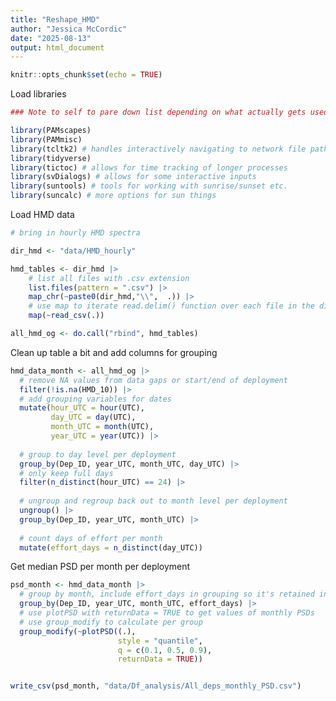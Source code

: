 ```yaml
---
title: "Reshape_HMD"
author: "Jessica McCordic"
date: "2025-08-13"
output: html_document
---
```


```r
knitr::opts_chunk$set(echo = TRUE)
```


Load libraries

```r

### Note to self to pare down list depending on what actually gets used

library(PAMscapes)
library(PAMmisc)
library(tcltk2) # handles interactively navigating to network file paths
library(tidyverse)
library(tictoc) # allows for time tracking of longer processes
library(svDialogs) # allows for some interactive inputs
library(suntools) # tools for working with sunrise/sunset etc.
library(suncalc) # more options for sun things

```

Load HMD data

```r

# bring in hourly HMD spectra

dir_hmd <- "data/HMD_hourly"

hmd_tables <- dir_hmd |>
    # list all files with .csv extension
    list.files(pattern = ".csv") |>
    map_chr(~paste0(dir_hmd,"\\",  .)) |>
    # use map to iterate read.delim() function over each file in the directory
    map(~read_csv(.))

all_hmd_og <- do.call("rbind", hmd_tables) 

```


Clean up table a bit and add columns for grouping

```r

hmd_data_month <- all_hmd_og |>
  # remove NA values from data gaps or start/end of deployment
  filter(!is.na(HMD_10)) |> 
  # add grouping variables for dates
  mutate(hour_UTC = hour(UTC),
         day_UTC = day(UTC),
         month_UTC = month(UTC),
         year_UTC = year(UTC)) |>
  
  # group to day level per deployment
  group_by(Dep_ID, year_UTC, month_UTC, day_UTC) |>
  # only keep full days
  filter(n_distinct(hour_UTC) == 24) |>
  
  # ungroup and regroup back out to month level per deployment
  ungroup() |>
  group_by(Dep_ID, year_UTC, month_UTC) |>
  
  # count days of effort per month
  mutate(effort_days = n_distinct(day_UTC))

```


Get median PSD per month per deployment

```r

psd_month <- hmd_data_month |>
  # group by month, include effort_days in grouping so it's retained in final df
  group_by(Dep_ID, year_UTC, month_UTC, effort_days) |>  
  # use plotPSD with returnData = TRUE to get values of monthly PSDs
  # use group_modify to calculate per group
  group_modify(~plotPSD((.), 
                        style = "quantile", 
                        q = c(0.1, 0.5, 0.9), 
                        returnData = TRUE))


write_csv(psd_month, "data/Df_analysis/All_deps_monthly_PSD.csv")



```



